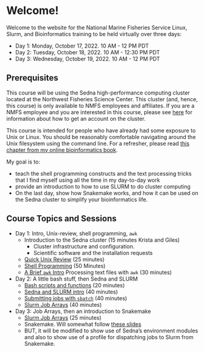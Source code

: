 # Welcome! {.unnumbered}

Welcome to the website for the National Marine Fisheries Service
Linux, Slurm, and Bioinformatics training to be held virtually
over three days:

* Day 1: Monday, October 17, 2022. 10 AM - 12 PM PDT
* Day 2: Tuesday, October 18, 2022. 10 AM - 12:30 PM PDT
* Day 3: Wednesday, October 19, 2022. 10 AM - 12 PM PDT


## Prerequisites

This course will be using the Sedna high-performance computing
cluster located at the Northwest Fisheries Science Center. This cluster
(and, hence, this course)
is only available to NMFS employees and affiliates. If you are a NMFS
employee and you are interested in this course, please see 
[here](https://docs.google.com/document/d/1nn0T0OWEsQCBoCdaH6DSY69lQSbK3XnPlseyyQuU2Lc/edit#heading=h.qpx57rvxr0sj) for information about how to
get an account on the cluster. 

This course is intended for people who have already had some exposure
to Unix or Linux.  You should be reasonably comfortable navigating around 
the Unix filesystem using the command line.
For a refresher, please read [this chapter from my
online bioinformatics book](https://eriqande.github.io/eca-bioinf-handbook/essential-unixlinux-terminal-knowledge.html).

My goal is to:

- teach the shell programming constructs and
the text processing tricks that I find myself using all the time in my 
day-to-day work
- provide an introduction to how to use SLURM to do cluster computing
- On the last day, show how Snakemake works, and how it can be used on the
Sedna cluster to simplify your bioinformatics life.

## Course Topics and Sessions


* Day 1: Intro, Unix-review, shell programming, `awk`
    - Introduction to the Sedna cluster (15 minutes Krista and Giles)
        - Cluster infrastructure and configuration.
        - Scientific software and the installation requests
    - [Quick Unix Review](quick-unix-review.qmd#quick-unix-review) (25 minutes)
    - [Shell Programming](shell-prog.qmd#shell-prog) (50 Minutes)
    - [A Brief `awk` Intro](awk-intro.qmd#awk-intro)  Processing text files with `awk` (30 minutes)
* Day 2: A little bash stuff, then Sedna and SLURM
    - [Bash scripts and functions](scripts-and-functions.qmd#script-func) (20 minutes)
    - [Sedna and SLURM intro](slurm.qmd#ssintro) (40 minutes) 
    - [Submitting jobs with `sbatch`](sbatch.qmd#sbatch) (40 minutes)
    - [Slurm Job Arrays](slurm-arrays.qmd#slurm-arrays) (40 minutes)
* Day 3: Job Arrays, then an introduction to Snakemake
    - [Slurm Job Arrays](slurm-arrays.qmd#slurm-arrays) (25 minutes)
    - Snakemake. Will somewhat follow [these slides](https://eriqande.github.io/con-gen-2022/slides/snake-slides.html#/section)
    - BUT, it will be modified to show use of Sedna's environment modules
        and also to show use of a profile for dispatching jobs to Slurm from
        Snakemake.


